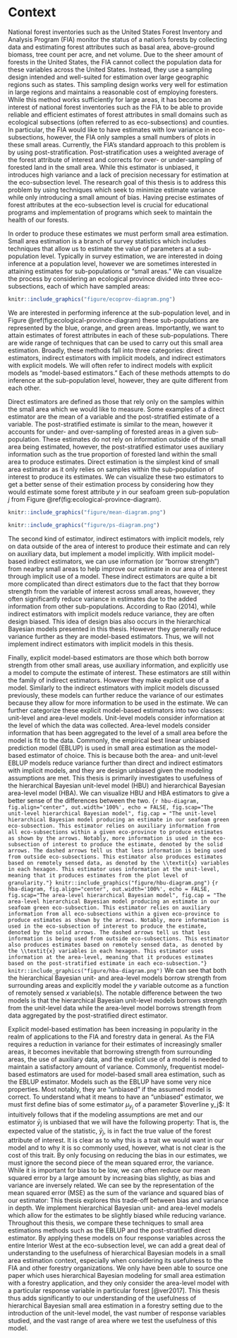 # Context {#context}

National forest inventories such as the United States Forest Inventory and Analysis Program (FIA) monitor the status of a nation's forests by collecting data and estimating forest attributes such as basal area, above-ground biomass, tree count per acre, and net volume. Due to the sheer amount of forests in the United States, the FIA cannot collect the population data for these variables across the United States. Instead, they use a sampling design intended and well-suited for estimation over large geographic regions such as states. This sampling design works very well for estimation in large regions and maintains a reasonable cost of employing foresters. While this method works sufficiently for large areas, it has become an interest of national forest inventories such as the FIA to be able to provide reliable and efficient estimates of forest attributes in small domains such as ecological subsections (often referred to as eco-subsections) and counties. In particular, the FIA would like to have estimates with low variance in eco-subsections, however, the FIA only samples a small numbers of plots in these small areas. Currently, the FIA's standard approach to this problem is by using post-stratification. Post-stratification uses a weighted average of the forest attribute of interest and corrects for over- or under-sampling of forested land in the small area. While this estimator is unbiased, it introduces high variance and a lack of precision necessary for estimation at the eco-subsection level. The research goal of this thesis is to address this problem by using techniques which seek to minimize estimate variance while only introducing a small amount of bias. Having precise estimates of forest attributes at the eco-subsection level is crucial for educational programs and implementation of programs which seek to maintain the health of our forests.

In order to produce these estimates we must perform small area estimation. Small area estimation is a branch of survey statistics which includes techniques that allow us to estimate the value of parameters at a sub-population level. Typically in survey estimation, we are interested in doing inference at a population level, however we are sometimes interested in attaining estimates for sub-populations or "small areas." We can visualize the process by considering an ecological province divided into three eco-subsections, each of which have sampled areas:
```r
knitr::include_graphics("figure/ecoprov-diagram.png")
```
We are interested in performing inference at the sub-population level, and in Figure \@ref(fig:ecological-province-diagram) these sub-populations are represented by the blue, orange, and green areas. Importantly, we want to attain estimates of forest attributes in each of these sub-populations. There are wide range of techniques that can be used to carry out this small area estimation. Broadly, these methods fall into three categories: direct estimators, indirect estimators with implicit models, and indirect estimators with explicit models. We will often refer to indirect models with explicit models as "model-based estimators." Each of these methods attempts to do inference at the sub-population level, however, they are quite different from each other. 

Direct estimators are defined as those that rely only on the samples within the small area which we would like to measure. Some examples of a direct estimator are the mean of a variable and the post-stratified estimate of a variable. The post-stratified estimate is similar to the mean, however it accounts for under- and over-sampling of forested areas in a given sub-population. These estimates do not rely on information outside of the small area being estimated, however, the post-stratified estimator uses auxiliary information such as the true proportion of forested land within the small area to produce estimates. Direct estimation is the simplest kind of small area estimator as it only relies on samples within the sub-population of interest to produce its estimates. We can visualize these two estimators to get a better sense of their estimation process by considering how they would estimate some forest attribute $y$ in our seafoam green sub-population $j$ from Figure \@ref(fig:ecological-province-diagram). 
```r
knitr::include_graphics("figure/mean-diagram.png")
```
```r
knitr::include_graphics("figure/ps-diagram.png")
```
The second kind of estimator, indirect estimators with implicit models, rely on data outside of the area of interest to produce their estimate and can rely on auxiliary data, but implement a model implicitly. With implicit model-based indirect estimators, we can use information (or "borrow strength") from nearby small areas to help improve our estimate in our area of interest through implicit use of a model. These indirect estimators are quite a bit more complicated than direct estimators due to the fact that they borrow strength from the variable of interest across small areas, however, they often significantly reduce variance in estimates due to the added information from other sub-populations. According to Rao (2014), while indirect estimators with implicit models reduce variance, they are often design biased. This idea of design bias also occurs in the hierarchical Bayesian models presented in this thesis. However they generally reduce variance further as they are model-based estimators. Thus, we will not implement indirect estimators with implicit models in this thesis. 

Finally, explicit model-based estimators are those which both borrow strength from other small areas, use auxiliary information, and explicitly use a model to compute the estimate of interest. These estimators are still within the family of indirect estimators. However they make explicit use of a model. Similarly to the indirect estimators with implicit models discussed previously, these models can further reduce the variance of our estimates because they allow for more information to be used in the estimate. We can further categorize these explicit model-based estimators into two classes: unit-level and area-level models. Unit-level models consider information at the level of which the data was collected. Area-level models consider information that has been aggregated to the level of a small area before the model is fit to the data. Commonly, the empirical best linear unbiased prediction model (EBLUP) is used in small area estimation as the model-based estimator of choice. This is because both the area- and unit-level EBLUP models reduce variance further than direct and indirect estimators with implicit models, and they are design unbiased given the modeling assumptions are met. This thesis is primarily investigates to usefulness of the hierarchical Bayesian unit-level model (HBU) and hierarchical Bayesian area-level model (HBA). We can visualize HBU and HBA estimators to give a better sense of the differences between the two.
```{r hbu-diagram, fig.align="center", out.width='100%', echo = FALSE, fig.scap="The unit-level hierarchical Bayesian model", fig.cap = "The unit-level hierarchical Bayesian model producing an estimate in our seafoam green eco-subsection. This estimator relies on auxiliary information from all eco-subsections within a given eco-province to produce estimates as shown by the arrows. Notably, more information is used in the eco-subsection of interest to produce the estimate, denoted by the solid arrows. The dashed arrows tell us that less information is being used from outside eco-subsections. This estimator also produces estimates based on remotely sensed data, as denoted by the \\textit{x} variables in each hexagon. This estimator uses information at the unit-level, meaning that it produces estimates from the plot level of granularity."}
knitr::include_graphics("figure/hbu-diagram.png")
```
```{r hba-diagram, fig.align="center", out.width='100%', echo = FALSE, fig.scap="The area-level hierarchical Bayesian model", fig.cap = "The area-level hierarchical Bayesian model producing an estimate in our seafoam green eco-subsection. This estimator relies on auxiliary information from all eco-subsections within a given eco-province to produce estimates as shown by the arrows. Notably, more information is used in the eco-subsection of interest to produce the estimate, denoted by the solid arrows. The dashed arrows tell us that less information is being used from outside eco-subsections. This estimator also produces estimates based on remotely sensed data, as denoted by the \\textit{x} variables in each hexagon. This estimator uses information at the area-level, meaning that it produces estimates based on the post-stratified estimate in each eco-subsection."}
knitr::include_graphics("figure/hba-diagram.png")
```
We can see that both the hierarchical Bayesian unit- and area-level models borrow strength from surrounding areas and explicitly model the $y$ variable outcome as a function of remotely sensed $x$ variable(s). The notable difference between the two models is that the hierarchical Bayesian unit-level models borrows strength from the unit-level data while the area-level model borrows strength from data aggregated by the post-stratified direct estimator.

Explicit model-based estimation has been increasing in popularity in the realm of applications to the FIA and forestry data in general. As the FIA requires a reduction in variance for their estimates of increasingly smaller areas, it becomes inevitable that borrowing strength from surrounding areas, the use of auxiliary data, and the explicit use of a model is needed to maintain a satisfactory amount of variance. Commonly, frequentist model-based estimators are used for model-based small area estimation, such as the EBLUP estimator. Models such as the EBLUP have some very nice properties. Most notably, they are "unbiased" if the assumed model is correct. To understand what it means to have an "unbiased" estimator, we must first define bias of some estimator $\mu_{y_j}$ of a parameter $\overline y_j$: 
\begin{align}
\text{Bias}(\mu_{y_j}) = E[\overline y_j] - \mu_{y_j}
\end{align}
It intuitively follows that if the modeling assumptions are met and our estimator $\bar y_j$ is unbiased that we will have the following property:
\begin{align}
\text{Bias}(\mu_{y_j}) = E[\overline y_j] - \mu_{y_j} = 0
\end{align}
That is, the expected value of the statistic, $\bar y_j$, is in fact the true value of the forest attribute of interest. It is clear as to why this is a trait we would want in our model and to why it is so commonly used, however, what is not clear is the cost of this trait. By only focusing on reducing the bias in our estimates, we must ignore the second piece of the mean squared error, the variance. While it is important for bias to be low, we can often reduce our mean squared error by a large amount by increasing bias slightly, as bias and variance are inversely related. We can see by the representation of the mean squared error (MSE) as the sum of the variance and squared bias of our estimator: 
\begin{align}
\text{MSE}(\overline y_j) = \text{Var}(\overline y_j) + \text{Bias}(\overline y_j,~ \mu_{y_j})^2
\end{align}
This thesis explores this trade-off between bias and variance in depth. We implement hierarchical Bayesian unit- and area-level models which allow for the estimates to be slightly biased while reducing variance. Throughout this thesis, we compare these techniques to small area estimations methods such as the EBLUP and the post-stratified direct estimator. By applying these models on four response variables across the entire Interior West at the eco-subsection level, we can add a great deal of understanding to the usefulness of hierarchical Bayesian models in a small area estimation context, especially when considering its usefulness to the FIA and other forestry organizations. We only have been able to source one paper which uses hierarchical Bayesian modeling for small area estimation with a forestry application, and they only consider the area-level model with a particular response variable in particular forest [@ver2017]. This thesis thus adds significantly to our understanding of the usefulness of hierarchical Bayesian small area estimation in a forestry setting due to the introduction of the unit-level model, the vast number of response variables studied, and the vast range of area where we test the usefulness of this model. 


<!-- The amount of information used from outside areas is decided by the posterior density of ratio of the between-area variance and the within-area variance. -->

<!-- *provides background material on the topic and other approaches, and identifies what is added by this thesis* -->
<!-- To implement these models, there are two statistical schools of thought: frequentist methods and Bayesian methods. Frequentist models are the most common for estimation of forest attributes in small area estimation [CITE LOTS OF PAPERS HERE]. However, Bayesian methods have been used at the area-level for small area estunation of of forest attributes [@ver2017]. While frequentist methods are often viewed as the "default" method for doing small area estimation, there are many benefits of tackling these problems from a Bayesian perspective. Notably, Bayesian estimation utilizes prior distributions which allow us to quantify our prior uncertainty about the values of each parameter.  -->